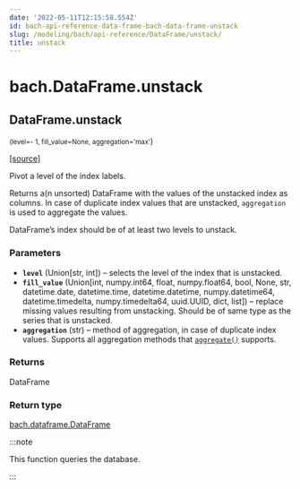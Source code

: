 ```yaml
---
date: '2022-05-11T12:15:58.554Z'
id: bach-api-reference-data-frame-bach-data-frame-unstack
slug: /modeling/bach/api-reference/DataFrame/unstack/
title: unstack
---
```


# bach.DataFrame.unstack

<div className="method">

## <span className="additional-name">DataFrame.</span><span className="name">unstack</span>

<small className="parameter-list">(<span className="parameter" id="level">level=- 1</span>, <span className="parameter" id="fill_value">fill_value=None</span>, <span className="parameter" id="aggregation">aggregation='max'</span></small>)


&#8203;<span className="view-source">[[source]](https://github.com/objectiv/objectiv-analytics/blob/main/bach/bach/dataframe.py)</span>

<div className="content">

Pivot a level of the index labels.

Returns a(n unsorted) DataFrame with the values of the unstacked index as columns. In case of
duplicate index values that are unstacked, `aggregation` is used to aggregate the values.

DataFrame’s index should be of at least two levels to unstack.


### Parameters

* **`level`** (Union[str, int]) – selects the level of the index that is unstacked.
* **`fill_value`** (Union[int, numpy.int64, float, numpy.float64, bool, None, str, datetime.date, datetime.time, datetime.datetime, numpy.datetime64, datetime.timedelta, numpy.timedelta64, uuid.UUID, dict, list]) – replace missing values resulting from unstacking. Should be of same type as the
series that is unstacked.
* **`aggregation`** (str) – method of aggregation, in case of duplicate index values. Supports all aggregation
methods that [`aggregate()`](/modeling/bach/api-reference/DataFrame/bach.DataFrame.aggregate.mdx) supports.



### Returns

DataFrame



### Return type

[bach.dataframe.DataFrame](/modeling/bach/api-reference/DataFrame/index.mdx)


:::note

This function queries the database.


:::


</div>


</div>
